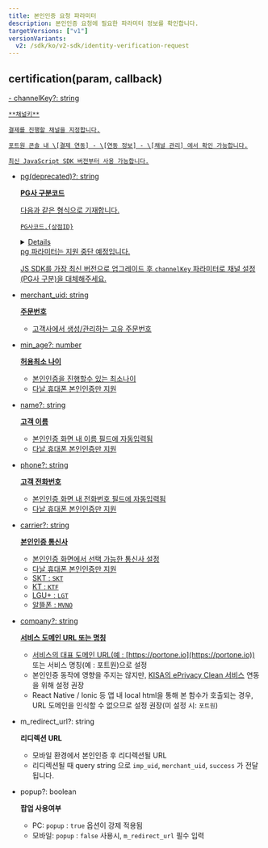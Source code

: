```yaml
---
title: 본인인증 요청 파라미터
description: 본인인증 요청에 필요한 파라미터 정보를 확인합니다.
targetVersions: ["v1"]
versionVariants:
  v2: /sdk/ko/v2-sdk/identity-verification-request
---
```



## certification(param, callback) <a href="#certification" id="certification" />

<Parameter flatten heading={3}>
  - channelKey?: string

    **채널키**

    결제를 진행할 채널을 지정합니다.

    포트원 콘솔 내 \[결제 연동] - \[연동 정보] - \[채널 관리] 에서 확인 가능합니다.

    최신 JavaScript SDK 버전부터 사용 가능합니다.

  - pg(deprecated)?: string

    **PG사 구분코드**

    다음과 같은 형식으로 기재합니다.

    `PG사코드.{상점ID}`

    <Details>
      <Details.Summary>상세코드 확인하기</Details.Summary>

      <Details.Content>
        본인인증 업체

        - `danal`(다날 휴대폰소액결제 및 휴대폰 본인인증)
        - `inicis_unified`(이니시스 통합인증)
        - `inicis`(이니시스 API 수기/정기결제 및 신용카드 본인인증)
      </Details.Content>
    </Details>

    <Hint style="warning">
      pg 파라미터는 지원 중단 예정입니다.

      JS SDK를 가장 최신 버전으로 업그레이드 후 `channelKey` 파라미터로 채널 설정(PG사 구분)을 대체해주세요.
    </Hint>

  - merchant\_uid: string

    **주문번호**

    - 고객사에서 생성/관리하는 고유 주문번호

  - min\_age?: number

    **허용최소 나이**

    - 본인인증을 진행할수 있는 최소나이
    - 다날 휴대폰 본인인증만 지원

  - name?: string

    **고객 이름**

    - 본인인증 화면 내 이름 필드에 자동입력됨
    - 다날 휴대폰 본인인증만 지원

  - phone?: string

    **고객 전화번호**

    - 본인인증 화면 내 전화번호 필드에 자동입력됨
    - 다날 휴대폰 본인인증만 지원

  - carrier?: string

    **본인인증 통신사**

    - 본인인증 화면에서 선택 가능한 통신사 설정
    - 다날 휴대폰 본인인증만 지원
    - SKT : `SKT`
    - KT : `KTF`
    - LGU+ : `LGT`
    - 알뜰폰 : `MVNO`

  - company?: string

    **서비스 도메인 URL 또는 명칭**

    - 서비스의 대표 도메인 URL(예 : [https://portone.io](https://portone.io)) 또는 서비스 명칭(예 : 포트원)으로 설정
    - 본인인증 동작에 영향을 주지는 않지만, [KISA의 ePrivacy Clean 서비스](https://www.eprivacy.go.kr/) 연동을 위해 설정 권장
    - React Native / Ionic 등 앱 내 local html을 통해 본 함수가 호출되는 경우, URL 도메인을 인식할 수 없으므로 설정 권장(미 설정 시: `포트원`)

  - m\_redirect\_url?: string

    **리디렉션 URL**

    - 모바일 환경에서 본인인증 후 리디렉션될 URL
    - 리디렉션될 때 query string 으로 `imp_uid`, `merchant_uid`, `success` 가 전달됩니다.

  - popup?: boolean

    **팝업 사용여부**

    - PC: `popup` : `true` 옵션이 강제 적용됨
    - 모바일: `popup` : `false` 사용시, `m_redirect_url` 필수 입력
</Parameter>
